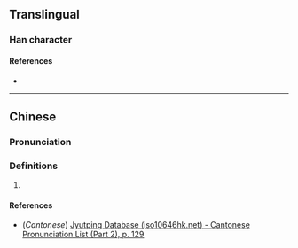 {{character info/new}}
==Translingual==

===Han character===
{{Han char|rn=75|rad=木|as=08|sn=12|four=|canj=DILO|ids=⿰木庚}}

====References====
* {{Han ref|kx=0537.131|hdz=21237.011|uh=6929|ud=26921}}

----

==Chinese==
{{zh-forms}}

===Pronunciation===
{{zh-pron
|m=gēng
|c=gang1
|mc=
|oc=
|cat=
}}

===Definitions===
{{zh-hanzi}}

# {{rfdef|zh}}

====References====
* (''Cantonese'') [http://www.iso10646hk.net/jp/document/download.jsp Jyutping Database (iso10646hk.net) - Cantonese Pronunciation List (Part 2), p. 129]